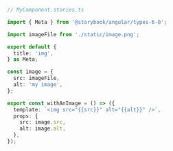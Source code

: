 ```ts
// MyComponent.stories.ts

import { Meta } from '@storybook/angular/types-6-0';

import imageFile from './static/image.png';

export default {
  title: 'img',
} as Meta;

const image = {
  src: imageFile,
  alt: 'my image',
};

export const withAnImage = () => ({
  template: `<img src="{{src}}" alt="{{alt}}" />`,
  props: {
    src: image.src,
    alt: image.alt,
  },
});
```
